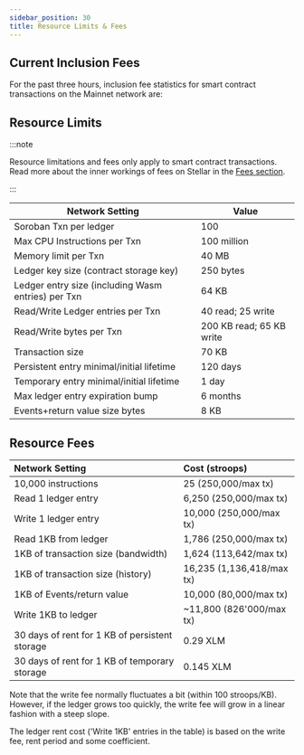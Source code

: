 ```yaml
---
sidebar_position: 30
title: Resource Limits & Fees
---
```



## Current Inclusion Fees

For the past three hours, inclusion fee statistics for smart contract transactions on the Mainnet network are:

<CanvasFeeGraphs />

## Resource Limits

:::note

Resource limitations and fees only apply to smart contract transactions. Read more about the inner workings of fees on Stellar in the [Fees section](../learn/fundamentals/fees-resource-limits-metering.mdx).

:::

| Network Setting | Value |
| --- | --- |
| Soroban Txn per ledger | 100 |
| Max CPU Instructions per Txn | 100 million |
| Memory limit per Txn | 40 MB |
| Ledger key size (contract storage key) | 250 bytes |
| Ledger entry size (including Wasm entries) per Txn | 64 KB |
| Read/Write Ledger entries per Txn | 40 read; 25 write |
| Read/Write bytes per Txn | 200 KB read; 65 KB write |
| Transaction size | 70 KB |
| Persistent entry minimal/initial lifetime | 120 days |
| Temporary entry minimal/initial lifetime | 1 day |
| Max ledger entry expiration bump | 6 months |
| Events+return value size bytes | 8 KB |

## Resource Fees

| Network Setting                                | Cost (stroops)            |
| :--------------------------------------------- | :------------------------ |
| 10,000 instructions                            | 25 (250,000/max tx)       |
| Read 1 ledger entry                            | 6,250 (250,000/max tx)    |
| Write 1 ledger entry                           | 10,000 (250,000/max tx)   |
| Read 1KB from ledger                           | 1,786 (250,000/max tx)    |
| 1KB of transaction size (bandwidth)            | 1,624 (113,642/max tx)    |
| 1KB of transaction size (history)              | 16,235 (1,136,418/max tx) |
| 1KB of Events/return value                     | 10,000 (80,000/max tx)    |
| Write 1KB to ledger                            | ~11,800 (826'000/max tx)  |
| 30 days of rent for 1 KB of persistent storage | 0.29 XLM                  |
| 30 days of rent for 1 KB of temporary storage  | 0.145 XLM                 |

Note that the write fee normally fluctuates a bit (within 100 stroops/KB). However, if the ledger grows too quickly, the write fee will grow in a linear fashion with a steep slope.

The ledger rent cost ('Write 1KB' entries in the table) is based on the write fee, rent period and some coefficient.

